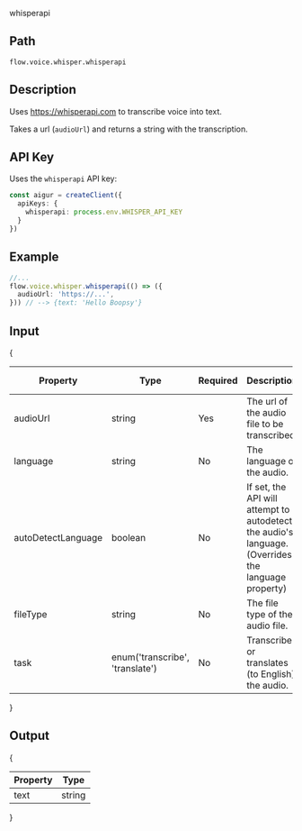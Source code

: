 whisperapi

## Path
`flow.voice.whisper.whisperapi`

## Description

Uses https://whisperapi.com to transcribe voice into text.

Takes a url (`audioUrl`) and returns a string with the transcription.

## API Key

Uses the `whisperapi` API key:

```ts index.ts
const aigur = createClient({
  apiKeys: {
    whisperapi: process.env.WHISPER_API_KEY
  }
})
```

## Example

```ts index.ts
//...
flow.voice.whisper.whisperapi(() => ({
  audioUrl: 'https://...',
})) // --> {text: 'Hello Boopsy'}
```


## Input

{<table>
  <thead>
    <tr>
      <th>Property</th>
      <th>Type</th>
      <th>Required</th>
      <th>Description</th>
      <th>Default Value</th>
    </tr>
  </thead>
  <tbody>
    <tr>
      <td>audioUrl</td>
      <td>string</td>
      <td>Yes</td>
      <td>The url of the audio file to be transcribed.</td>
      <td></td>
    </tr>
    <tr>
      <td>language</td>
      <td>string</td>
      <td>No</td>
      <td>The language of the audio. </td>
      <td>en</td>
    </tr>
    <tr>
      <td>autoDetectLanguage</td>
      <td>boolean</td>
      <td>No</td>
      <td>If set, the API will attempt to autodetect the audio's language. (Overrides the language property)</td>
      <td>false</td>
    </tr>
    <tr>
      <td>fileType</td>
      <td>string</td>
      <td>No</td>
      <td>The file type of the audio file.</td>
      <td>mp3</td>
    </tr>
    <tr>
      <td>task</td>
      <td>enum('transcribe', 'translate')</td>
      <td>No</td>
      <td>Transcribes or translates (to English) the audio.</td>
      <td>transcribe</td>
    </tr>
  </tbody>
</table>}


## Output

{<table>
  <thead>
    <tr>
      <th>Property</th>
      <th>Type</th>
    </tr>
  </thead>
  <tbody>
    <tr>
      <td>text</td>
      <td>string</td>
    </tr>
  </tbody>
</table>}
